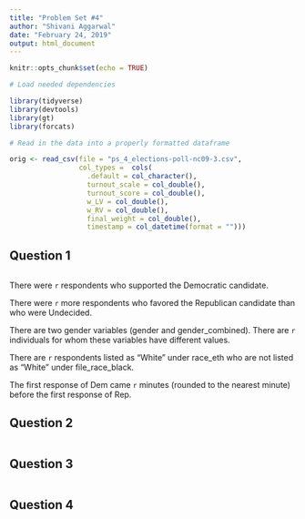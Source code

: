 ```yaml
---
title: "Problem Set #4"
author: "Shivani Aggarwal"
date: "February 24, 2019"
output: html_document
---
```


```r
knitr::opts_chunk$set(echo = TRUE)

# Load needed dependencies

library(tidyverse)
library(devtools)
library(gt)
library(forcats)

```


```r

# Read in the data into a properly formatted dataframe

orig <- read_csv(file = "ps_4_elections-poll-nc09-3.csv",
                 col_types =  cols(
                   .default = col_character(),
                   turnout_scale = col_double(),
                   turnout_score = col_double(),
                   w_LV = col_double(),
                   w_RV = col_double(),
                   final_weight = col_double(),
                   timestamp = col_datetime(format = "")))

```

## Question 1

```r


```

There were `r ` respondents who supported the Democratic candidate.

There were `r ` more respondents who favored the Republican candidate than who were Undecided.

There are two gender variables (gender and gender_combined). There are `r ` individuals for whom these variables have different values.

There are `r ` respondents listed as “White” under race_eth who are not listed as “White” under file_race_black.

The first response of Dem came `r ` minutes (rounded to the nearest minute) before the first response of Rep.

## Question 2

```r



```

## Question 3

```r


  

```

## Question 4

```r


```


